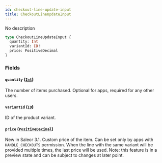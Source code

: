 ```yaml
---
id: checkout-line-update-input
title: CheckoutLineUpdateInput
---
```



No description


```graphql
type CheckoutLineUpdateInput {
  quantity: Int
  variantId: ID!
  price: PositiveDecimal
}
```


### Fields

#### `quantity` ([`Int`](../../../developer/api-reference/scalars/int))

The number of items purchased. Optional for apps, required for any other users.


#### `variantId` ([`ID`](../../../developer/api-reference/scalars/id))

ID of the product variant.


#### `price` ([`PositiveDecimal`](../../../developer/api-reference/scalars/positive-decimal))

New in Saleor 3.1. Custom price of the item. Can be set only by apps with `HANDLE_CHECKOUTS` permission. When the line with the same variant will be provided multiple times, the last price will be used. Note: this feature is in a preview state and can be subject to changes at later point.




